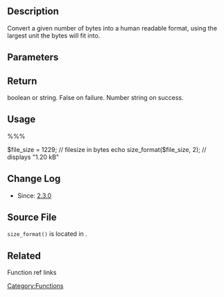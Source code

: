 {{Languages|
{{en|Function Reference/size format}}
{{ja|Function Reference/size format}}
}}

==Description==
Convert a given number of bytes into a human readable format, using the largest unit the bytes will fit into.

==Parameters==
{{Parameter|$bytes|mixed|Number of bytes. Note max integer size for integers. Accepts int or string}}
{{Parameter|$decimals|int|Precision of number of decimal places. Deprecated.|optional|0}}

==Return==
boolean or string. False on failure. Number string on success.

== Usage ==
%%% <?php $size_to_display = size_format(1024); %%%

==Example==
Display the size of a file
<pre>
$file_size = 1229; // filesize in bytes
echo size_format($file_size, 2); // displays "1.20 kB"
</pre>


==Change Log==
* Since: [[Version 2.3|2.3.0]]

== Source File ==
<!-- Need links to current source code files -->
<tt>size_format()</tt> is located in {{Trac|wp-includes/functions.php}}.

==Related==
Function ref links

[[Category:Functions]]

{{Copyedit}}